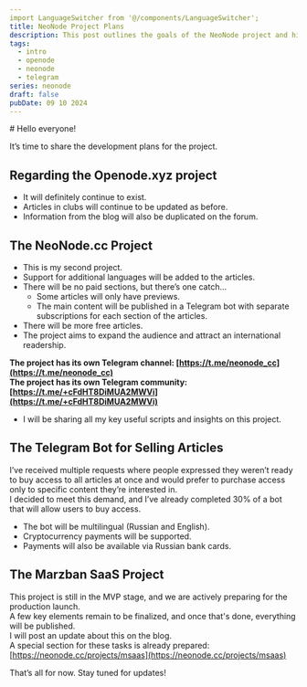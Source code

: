 ```yaml
---
import LanguageSwitcher from '@/components/LanguageSwitcher';
title: NeoNode Project Plans
description: This post outlines the goals of the NeoNode project and highlights its various features.
tags:
  - intro
  - openode
  - neonode
  - telegram
series: neonode
draft: false
pubDate: 09 10 2024
---
```

<LanguageSwitcher />
# Hello everyone!

It’s time to share the development plans for the project.

## Regarding the Openode.xyz project
- It will definitely continue to exist.
- Articles in clubs will continue to be updated as before.
- Information from the blog will also be duplicated on the forum.

## The NeoNode.cc Project
- This is my second project.
- Support for additional languages will be added to the articles.
- There will be no paid sections, but there’s one catch...
    - Some articles will only have previews.
    - The main content will be published in a Telegram bot with separate subscriptions for each section of the articles.
- There will be more free articles.
- The project aims to expand the audience and attract an international readership.

**The project has its own Telegram channel: [https://t.me/neonode_cc](https://t.me/neonode_cc)**  
**The project has its own Telegram community: [https://t.me/+cFdHT8DiMUA2MWVi](https://t.me/+cFdHT8DiMUA2MWVi)**

- I will be sharing all my key useful scripts and insights on this project.

## The Telegram Bot for Selling Articles
I’ve received multiple requests where people expressed they weren’t ready to buy access to all articles at once and would prefer to purchase access only to specific content they’re interested in.  
I decided to meet this demand, and I’ve already completed 30% of a bot that will allow users to buy access.  
- The bot will be multilingual (Russian and English).
- Cryptocurrency payments will be supported.
- Payments will also be available via Russian bank cards.

## The Marzban SaaS Project
This project is still in the MVP stage, and we are actively preparing for the production launch.  
A few key elements remain to be finalized, and once that's done, everything will be published.  
I will post an update about this on the blog.  
A special section for these tasks is already prepared: [https://neonode.cc/projects/msaas](https://neonode.cc/projects/msaas)

That’s all for now. Stay tuned for updates!
